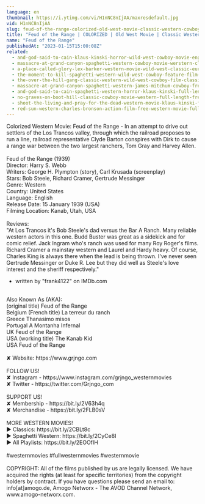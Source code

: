 ```yaml
---
language: en
thumbnail: https://i.ytimg.com/vi/H1nNC8nIjAA/maxresdefault.jpg
vid: H1nNC8nIjAA
slug: feud-of-the-range-colorized-old-west-movie-classic-western-cowboys
title: "Feud of the Range | COLORIZED | Old West Movie | Classic Western | Cowboys"
name: "Feud of the Range"
publishedAt: "2023-01-15T15:00:08Z"
related:
  - and-god-said-to-cain-klaus-kinski-horror-wild-west-cowboy-movie-english
  - massacre-at-grand-canyon-spaghetti-western-cowboy-movie-werstern-classic-english
  - a-place-called-glory-lex-barker-western-movie-wild-west-classic-european-feature-film
  - the-moment-to-kill-spaghetti-western-wild-west-cowboy-feature-film-full-length
  - the-over-the-hill-gang-classic-western-wild-west-cowboy-film-classic-westerns-english
  - massacre-at-grand-canyon-spaghetti-western-james-mitchum-cowboy-free-westerns
  - and-god-said-to-cain-spaghetti-western-horror-klaus-kinski-full-length-western-movie
  - no-graves-on-boot-hill-classic-cowboy-movie-western-full-length-free-western-movies
  - shoot-the-living-and-pray-for-the-dead-western-movie-klaus-kinski-full-movie
  - red-sun-western-charles-bronson-action-film-free-western-movie-full-length-english-hd
---
```


Colorized Western Movie: Feud of the Range - In an attempt to drive out settlers of the Los Trancos valley, through which the railroad proposes to run a line, railroad representative Clyde Barton conspires with Dirk to cause a range war between the two largest ranchers, Tom Gray and Harvey Allen.<br />
<br />
Feud of the Range (1939)<br />
Director: Harry S. Webb<br />
Writers: George H. Plympton (story), Carl Krusada (screenplay)<br />
Stars: Bob Steele, Richard Cramer, Gertrude Messinger<br />
Genre: Western<br />
Country: United States<br />
Language: English<br />
Release Date:  15 January 1939 (USA)<br />
Filming Location: Kanab, Utah, USA<br />
<br />
Reviews:<br />
"At Los Trancos it's Bob Steele's dad versus the Bar A Ranch. Many reliable western actors in this one. Budd Buster was great as a sidekick and for comic relief. Jack Ingram who's ranch was used for many Roy Roger's films. Richard Cramer a mainstay western and Laurel and Hardy heavy. Of course, Charles King is always there when the lead is being thrown. I've never seen Gertrude Messinger or Duke R. Lee but they did well as Steele's love interest and the sheriff respectively."<br />
- written by "frank4122" on IMDb.com<br />
<br />
Also Known As (AKA):<br />
(original title) Feud of the Range<br />
Belgium (French title) La terreur du ranch<br />
Greece Thanasimo misos<br />
Portugal A Montanha Infernal<br />
UK Feud of the Range<br />
USA (working title) The Kanab Kid<br />
USA Feud of the Range<br />
<br />
✘ Website: https://www.grjngo.com<br />
<br />
FOLLOW US!<br />
✘ Instagram - https://www.instagram.com/grjngo_westernmovies<br />
✘ Twitter - https://twitter.com/Grjngo_com<br />
<br />
SUPPORT US!<br />
✘ Membership - https://bit.ly/2V63h4q<br />
✘ Merchandise - https://bit.ly/2FLB0sV<br />
<br />
MORE WESTERN MOVIES! <br />
► Classics: https://bit.ly/2CBLt8c <br />
► Spaghetti Western: https://bit.ly/2CyCe8I <br />
► All Playlists: https://bit.ly/2EOOfIH <br />
<br />
#westernmovies #fullwesternmovies #westernmovie<br />
<br />
COPYRIGHT: All of the films published by us are legally licensed. We have acquired the rights (at least for specific territories) from the copyright holders by contract. If you have questions please send an email to: info[at]amogo.de, Amogo Networx - The AVOD Channel Network, www.amogo-networx.com.